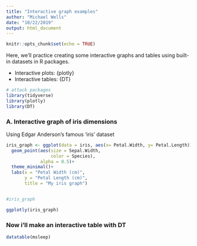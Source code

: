 ```yaml
---
title: "Interactive graph examples"
author: "Michael Wells"
date: "10/22/2019"
output: html_document
---
```


```r
knitr::opts_chunk$set(echo = TRUE)
```

Here, we'll practice creating some interactive graphs and tables using built-in datasets in R packages.

- Interactive plots: {plotly}
- Interactive tables: {DT}

```r
# attack packages
library(tidyverse)
library(plotly)
library(DT)

```


### A. Interactive graph of iris dimensions

Using Edgar Anderson's famous 'iris' dataset
```r
iris_graph <- ggplot(data = iris, aes(x= Petal.Width, y= Petal.Length))+
  geom_point(aes(size = Sepal.Width,
                 color = Species),
             alpha = 0.5)+
  theme_minimal()+
  labs(x = "Petal Width (cm)", 
       y = "Petal Length (cm)",
       title = "My iris graph")


#iris_graph

ggplotly(iris_graph)

```

### Now i'll make an interactive table with DT
```r
datatable(msleep)
```

